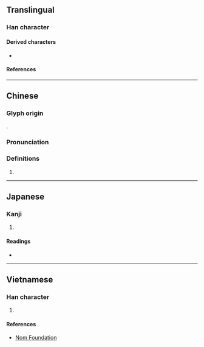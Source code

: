 {{character info}}
==Translingual==

===Han character===
{{Han char|rn=70|rad=方|as=10|sn=14|four=08221|canj=YSOKR|ids=⿸𭤨奇}} <!-- Alternative ids: ⿰方⿱矢可 -->

====Derived characters====
* {{l|mul|[[𢷔]], [[檹]], [[𩕲]]}}

====References====
{{Han ref|kx=0484.260|dkj=13685|dj=0846.260|hdz=32184.010|uh=65D6}}

----

==Chinese==
{{zh-forms}}

===Glyph origin===
{{Han etym}}
{{Han compound|㫃|奇|c1=s|c2=p|ls=psc}}.

===Pronunciation===
{{zh-pron
|m=yǐ
|c=ji2
|mn=í
|mc=y
|oc=y
|ma=
|cat=a
}}

===Definitions===
{{zh-hanzi}}

# {{zh-only|旖旎}}

----

==Japanese==

===Kanji===
{{ja-kanji|grade=|rs=方10}}

# {{rfdef|ja|sort=方10}}

====Readings====
* {{ja-readings|on=い|kun=なび-く}}

----

==Vietnamese==

===Han character===
{{vi-readings|rs=方10|reading=ỷ}}

# {{rfdef|vi|sort=方10}}

====References====
* [http://nomfoundation.org/common/nom_details.php?codepoint=65D6 Nom Foundation]